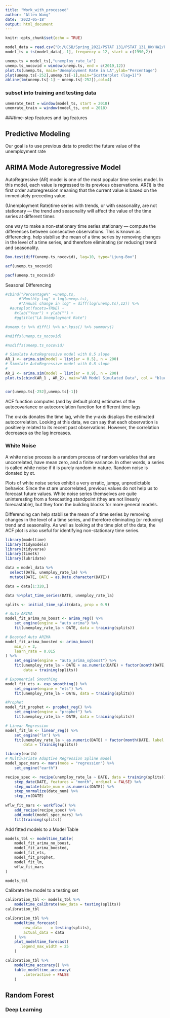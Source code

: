 ```yaml
---
title: "Work_with_processed"
author: "Allen Wang"
date: '2022-05-18'
output: html_document
---
```


```r
knitr::opts_chunk$set(echo = TRUE)
```


```r
model_data = read.csv("D:/UCSB/Spring_2022/PSTAT 131/PSTAT_131_HW/HW2/PSTAT-131/Final Project/data/processed_data.csv")
model_ts = ts(model_data[,-1], frequency = 12, start = c(1990,2))
```

```r
unemp.ts = model_ts[,"unemploy_rate_la"]
unemp.ts_nocovid = window(unemp.ts, end = c(2019,12))
plot.ts(unemp.ts, main="Unemployment Rate in LA",ylab="Percentage")
plot(unemp.ts[-252],unemp.ts[-1],main="Scatterplot (lag=1)")
abline(lm(unemp.ts[-1] ~ unemp.ts[-252]),col=4)
```

### subset into training and testing data 
```r
umemrate_test = window(model_ts, start = 2018)
umemrate_train = window(model_ts, end = 2018)
```
###time-step features and lag features



## Predictive Modeling 
Our goal is to use previous data to predict the future value of the unemployment rate 







## ARIMA Mode Autoregressive Model

AutoRegressive (AR) model is one of the most popular time series model. In this model, each value is regressed to its previous observations. AR(1) is the first order autoregression meaning that the current value is based on the immediately preceding value.

(Unemployment Rate)time series with trends, or with seasonality, are not stationary — the trend and seasonality will affect the value of the time series at different times

one way to make a non-stationary time series stationary — compute the differences between consecutive observations. This is known as differencing. help stabilise the mean of a time series by removing changes in the level of a time series, and therefore eliminating (or reducing) trend and seasonality.


```r
Box.test(diff(unemp.ts_nocovid), lag=10, type="Ljung-Box")
```

```r
acf(unemp.ts_nocovid)
```
```r
pacf(unemp.ts_nocovid)
```

Seasonal Differencing
```r
#cbind("Percentage%" =unemp.ts,
      #"Monthly log" = log(unemp.ts),
      #"Annual change in log" = diff(log(unemp.ts),12)) %>%
  #autoplot(facets=TRUE) +
    #xlab("Year") + ylab("") +
    #ggtitle("LA Unemployment Rate")
```
```r
#unemp.ts %>% diff() %>% ur.kpss() %>% summary()
```

```r
#ndiffs(unemp.ts_nocovid)
```
```r
#nsdiffs(unemp.ts_nocovid)
```


```r
# Simulate AutoRegressive model with 0.5 slope
AR_1 <- arima.sim(model = list(ar = 0.5), n = 200)
# Simulate AutoRegressive model with 0.8 slope
#
AR_2 <- arima.sim(model = list(ar = 0.9), n = 200)
plot.ts(cbind(AR_1 , AR_2), main="AR Model Simulated Data", col = "blue")
```
```r

```



```r
cor(unemp.ts[-252],unemp.ts[-1])
```
ACF function computes (and by default plots) estimates of the autocovariance or autocorrelation function for different time lags



The x-axis donates the time lag, while the y-axis displays the estimated autocorrelation. Looking at this data, we can say that each observation is positively related to its recent past observations. However, the correlation decreases as the lag increases.

### White Noise
A white noise process is a random process of random variables that are uncorrelated, have mean zero, and a finite variance. In other words, a series is called white noise if it is purely random in nature. Random noise is donated by εt.

Plots of white noise series exhibit a very erratic, jumpy, unpredictable behavior. Since the εt are uncorrelated, previous values do not help us to forecast future values. White noise series themselves are quite uninteresting from a forecasting standpoint (they are not linearly forecastable), but they form the building blocks for more general models.

Differencing can help stabilise the mean of a time series by removing changes in the level of a time series, and therefore eliminating (or reducing) trend and seasonality. As well as looking at the time plot of the data, the ACF plot is also useful for identifying non-stationary time series.

```r
library(modeltime)
library(tidymodels)
library(tidyverse)
library(timetk)
library(lubridate)
```


```r
data = model_data %>%
  select(DATE, unemploy_rate_la) %>%
  mutate(DATE, DATE = as.Date.character(DATE))

data = data[1:320,]

data %>%plot_time_series(DATE, unemploy_rate_la)
```

```r
splits <- initial_time_split(data, prop = 0.9)
```

```r
# Auto ARIMA
model_fit_arima_no_boost <- arima_reg() %>%
    set_engine(engine = "auto_arima") %>%
    fit(unemploy_rate_la ~ DATE, data = training(splits))
```
```r
# Boosted Auto ARIMA
model_fit_arima_boosted <- arima_boost(
    min_n = 2,
    learn_rate = 0.015
) %>%
    set_engine(engine = "auto_arima_xgboost") %>%
    fit(unemploy_rate_la ~ DATE + as.numeric(DATE) + factor(month(DATE, label = TRUE), ordered = F),
        data = training(splits))

```
```r
# Exponential Smoothing
model_fit_ets <- exp_smoothing() %>%
    set_engine(engine = "ets") %>%
    fit(unemploy_rate_la ~ DATE, data = training(splits))
```
```r
#Prophet 
model_fit_prophet <- prophet_reg() %>%
    set_engine(engine = "prophet") %>%
    fit(unemploy_rate_la ~ DATE, data = training(splits))
```

```r
# Linear Regression
model_fit_lm <- linear_reg() %>%
    set_engine("lm") %>%
    fit(unemploy_rate_la ~ as.numeric(DATE) + factor(month(DATE, label = TRUE), ordered = FALSE),
        data = training(splits))
```

```r
library(earth)
# Multivariate Adaptive Regression Spline model 
model_spec_mars <- mars(mode = "regression") %>%
    set_engine("earth") 

recipe_spec <- recipe(unemploy_rate_la ~ DATE, data = training(splits)) %>%
    step_date(DATE, features = "month", ordinal = FALSE) %>%
    step_mutate(date_num = as.numeric(DATE)) %>%
    step_normalize(date_num) %>%
    step_rm(DATE)
  
wflw_fit_mars <- workflow() %>%
    add_recipe(recipe_spec) %>%
    add_model(model_spec_mars) %>%
    fit(training(splits))
```

Add fitted models to a Model Table
```r
models_tbl <- modeltime_table(
    model_fit_arima_no_boost,
    model_fit_arima_boosted,
    model_fit_ets,
    model_fit_prophet,
    model_fit_lm,
    wflw_fit_mars
)

models_tbl
```
Calibrate the model to a testing set 

```r
calibration_tbl <- models_tbl %>%
    modeltime_calibrate(new_data = testing(splits))
calibration_tbl
```
```r
calibration_tbl %>%
    modeltime_forecast(
        new_data    = testing(splits),
        actual_data = data
    ) %>%
    plot_modeltime_forecast(
      .legend_max_width = 25
    )
```

```r
calibration_tbl %>%
    modeltime_accuracy() %>%
    table_modeltime_accuracy(
        .interactive = FALSE
    )
```


## Random Forest



### Deep Learning





